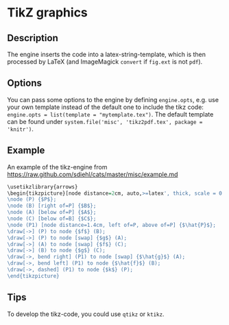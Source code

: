 # TikZ graphics

## Description

The engine inserts the code into a latex-string-template, which is then processed by LaTeX (and ImageMagick `convert` if `fig.ext` is not `pdf`).

## Options

You can pass some options to the engine by defining `engine.opts`, e.g. use your own template instead of the default one to include the tikz code: `engine.opts = list(template = "mytemplate.tex")`. The default template can be found under `system.file('misc', 'tikz2pdf.tex', package = 'knitr')`.

## Example

An example of the tikz-engine from <https://raw.github.com/sdiehl/cats/master/misc/example.md>

```r
\usetikzlibrary{arrows}
\begin{tikzpicture}[node distance=2cm, auto,>=latex', thick, scale = 0.5]
\node (P) {$P$};
\node (B) [right of=P] {$B$};
\node (A) [below of=P] {$A$};
\node (C) [below of=B] {$C$};
\node (P1) [node distance=1.4cm, left of=P, above of=P] {$\hat{P}$};
\draw[->] (P) to node {$f$} (B);
\draw[->] (P) to node [swap] {$g$} (A);
\draw[->] (A) to node [swap] {$f$} (C);
\draw[->] (B) to node {$g$} (C);
\draw[->, bend right] (P1) to node [swap] {$\hat{g}$} (A);
\draw[->, bend left] (P1) to node {$\hat{f}$} (B);
\draw[->, dashed] (P1) to node {$k$} (P);
\end{tikzpicture}
```

## Tips

To develop the tikz-code, you could use `qtikz` or `ktikz`.
